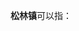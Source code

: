 '''松林镇'''可以指：
{{PRC admin/disambig|37/15/81/101/000|51/06/81/113/000|52/03/21/125/000}}
{{disambig|cat=三字中国镇名消歧义}}
